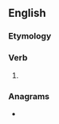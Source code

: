 ==English==

===Etymology===
{{suffix|en|serial|ise}}

===Verb===
{{en-verb|serialises|serialising|serialised|serialised}}

# {{standard spelling of|en|from=non-Oxford British spelling|serialize}}

===Anagrams===
* {{anagrams|en|a=aeeiilrss|Israelise}}
